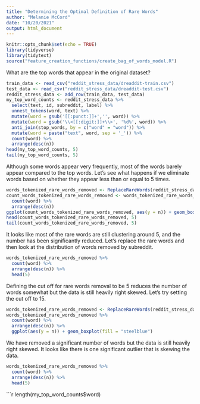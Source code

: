 ```yaml
---
title: "Determining the Optimal Definition of Rare Words"
author: "Melanie McCord"
date: "10/20/2021"
output: html_document
---
```


```r
knitr::opts_chunk$set(echo = TRUE)
library(tidyverse)
library(tidytext)
source("feature_creation_functions/create_bag_of_words_model.R")
```
What are the top words that appear in the original dataset?
```r
train_data <- read_csv("reddit_stress_data/dreaddit-train.csv")
test_data <- read_csv("reddit_stress_data/dreaddit-test.csv")
reddit_stress_data <- add_row(train_data, test_data)
my_top_word_counts <- reddit_stress_data %>%
  select(text, id, subreddit, label) %>%
  unnest_tokens(word, text) %>%
  mutate(word = gsub('[[:punct:]]+','', word)) %>%
  mutate(word = gsub('\\<[[:digit:]]+\\>', '%d%', word)) %>%
  anti_join(stop_words, by = c("word" = "word")) %>%
  mutate(word = paste("text", word, sep = '_')) %>%
  count(word) %>%
  arrange(desc(n))
head(my_top_word_counts, 5)
tail(my_top_word_counts, 5)
```

Although some words appear very frequently, most of the words barely appear compared to the top words. Let's see what happens if we eliminate words based on whether they appear less than or equal to 5 times.
```r
words_tokenized_rare_words_removed <- ReplaceRareWords(reddit_stress_data, rare_defn = 5)
count_words_tokenized_rare_words_removed <- words_tokenized_rare_words_removed %>%
  count(word) %>%
  arrange(desc(n))
ggplot(count_words_tokenized_rare_words_removed, aes(y = n)) + geom_boxplot(fill = "steelblue")
head(count_words_tokenized_rare_words_removed, 5)
tail(count_words_tokenized_rare_words_removed, 5)
```
It looks like most of the rare words are still clustering around 5, and the number has been significantly reduced.
Let's replace the rare words and then look at the distribution of words removed by subreddit.

```r
words_tokenized_rare_words_removed %>%
  count(word) %>%
  arrange(desc(n)) %>%
  head(5)
```

Defining the cut off for rare words removal to be 5 reduces the number of words somewhat but the data is still heavily right skewed. Let's try setting the cut off to 15.
```r
words_tokenized_rare_words_removed <- ReplaceRareWords(reddit_stress_data, rare_defn = 15)
words_tokenized_rare_words_removed %>%
  count(word) %>%
  arrange(desc(n)) %>%
  ggplot(aes(y = n)) + geom_boxplot(fill = "steelblue")
```
We have removed a significant number of words but the data is still heavily right skewed. It looks like there is one significant outlier that is skewing the data.
```r
words_tokenized_rare_words_removed %>%
  count(word) %>%
  arrange(desc(n)) %>%
  head(5)
```


```r
length(my_top_word_counts$word)